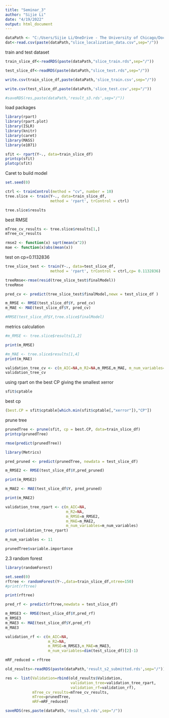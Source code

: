---
title: "Seminar_3"
author: "Sijie Li"
date: "4/19/2022"
output: html_document
---

```{r setup, include=FALSE}
dataPath <- "C:/Users/Sijie Li/OneDrive - The University of Chicago/Documents/MSCA/Spring2022/Machine Learning/wk2"
dat<-read.csv(paste(dataPath,"slice_localization_data.csv",sep="/"))
```

train and test dataset
```{r}
train_slice_df<-readRDS(paste(dataPath,"slice_train.rds",sep="/"))
```


```{r}
test_slice_df<-readRDS(paste(dataPath,"slice_test.rds",sep="/"))
```

```{r}
write.csv(train_slice_df,paste(dataPath,'slice_train.csv',sep="/"))

write.csv(test_slice_df,paste(dataPath,'slice_test.csv',sep="/"))

#saveRDS(res,paste(dataPath,'result_s3.rds',sep="/"))


```



load packages
```{r}
library(rpart)
library(rpart.plot)
library(ISLR)
library(knitr)
library(caret)
library(MASS)
library(e1071)
```
```{r}
sfit <- rpart(Y~., data=train_slice_df)
printcp(sfit)
plotcp(sfit)
```
Caret to build model

```{r}
set.seed(0)

ctrl <- trainControl(method = "cv", number = 10)
tree.slice <- train(Y~., data=train_slice_df,
                    method = 'rpart', trControl = ctrl)

```

```{r}
tree.slice$results
```

best RMSE 
```{r}
mTree_cv_results <- tree.slice$results[1,]
mTree_cv_results
```

```{r}
rmse2 <- function(x) sqrt(mean(x^2))
mae <- function(x)abs(mean(x))
```

test on cp=0.1132836
```{r}
tree_slice_test <- train(Y~., data=test_slice_df,
                    method = 'rpart', trControl = ctrl,cp= 0.1132836)
```


```{r}
treeRmse<-rmse(resid(tree_slice_test$finalModel))
treeRmse
```

```{r}
pred_cv <- predict(tree_slice_test$finalModel,newx = test_slice_df )

m_RMSE <- RMSE(test_slice_df$Y, pred_cv)
m_MAE <- MAE(test_slice_df$Y, pred_cv)

```
```{r}
#RMSE(test_slice_df$Y,tree.slice$finalModel)
```


metrics calculation

```{r}
#m_RMSE <- tree.slice$results[1,2] 

print(m_RMSE)

#m_MAE <- tree.slice$results[1,4]
print(m_MAE)

validation_tree_cv <- c(m_AIC=NA,m_R2=NA,m_RMSE,m_MAE, m_num_variables=NA) 
validation_tree_cv
```
using rpart on the best CP giving the smallest xerror

```{r}
sfit$cptable
```
best cp
```{r}
(best.CP = sfit$cptable[which.min(sfit$cptable[,"xerror"]),"CP"])

```
prune tree
```{r}
prunedTree <- prune(sfit, cp = best.CP, data=train_slice_df)
printcp(prunedTree)
```
```{r}
rmse(predict(prunedTree))
```


```{r}
library(Metrics)

pred_pruned <- predict(prunedTree, newdata = test_slice_df)

m_RMSE2 <- RMSE(test_slice_df$Y,pred_pruned)

print(m_RMSE2)

m_MAE2 <- MAE(test_slice_df$Y, pred_pruned)

print(m_MAE2)

validation_tree_rpart <- c(m_AIC=NA,
                           m_R2=NA,
                           m_RMSE=m_RMSE2,
                           m_MAE=m_MAE2, 
                           m_num_variables=m_num_variables) 
print(validation_tree_rpart)
```

```{r}
m_num_variables <- 11
```

```{r}
prunedTree$variable.importance
```
2.3 random forest
```{r}
library(randomForest)

```

```{r}
set.seed(0)
rftree <- randomForest(Y~.,data=train_slice_df,ntree=150)
#print(rftree)
```

```{r}
print(rftree)

pred_rf <- predict(rftree,newdata = test_slice_df)
```
```{r}
m_RMSE3 <- RMSE(test_slice_df$Y,pred_rf)
m_RMSE3
m_MAE3 <- MAE(test_slice_df$Y,pred_rf)
m_MAE3
```


```{r}
validation_rf <- c(m_AIC=NA,
                   m_R2=NA,
                   m_RMSE=m_RMSE3,m_MAE=m_MAE3, 
                   m_num_variables=dim(test_slice_df)[2]-1) 
```

```{r}
mRF_reduced = rftree
```


```{r}
old_results<-readRDS(paste(dataPath,'result_s2_submitted.rds',sep="/"))
```

```{r}
res <- list(Validation=rbind(old_results$Validation,
                             validation_tree=validation_tree_rpart,
                             validation_rf=validation_rf),
            mTree_cv_results=mTree_cv_results,
            mTree=prunedTree,
            mRF=mRF_reduced)
```

```{r}
saveRDS(res,paste(dataPath,'result_s3.rds',sep="/"))
```

